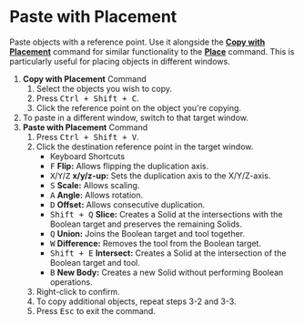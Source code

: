 
# Paste with Placement

<Reference shortcut="Ctrl + Shift + V" command="Paste With Placement" button="" />

Paste objects with a reference point. Use it alongside the [**Copy with Placement**](./copy-with-placement) command for similar functionality to the [**Place**](./place) command. This is particularly useful for placing objects in different windows.

1. **Copy with Placement** Command
    1. Select the objects you wish to copy.
    2. Press <kbd>Ctrl + Shift + C</kbd>.
    3. Click the reference point on the object you're copying.
2. To paste in a different window, switch to that target window.
3. **Paste with Placement** Command
    1. Press <kbd>Ctrl + Shift + V</kbd>.
    2. Click the destination reference point in the target window.
        - <Kst>Keyboard Shortcuts</Kst>
        - <kbd>F</kbd> **Flip:** Allows flipping the duplication axis.
        - <kbd>X</kbd>/<kbd>Y</kbd>/<kbd>Z</kbd> **x/y/z-up:** Sets the duplication axis to the X/Y/Z-axis.
        - <kbd>S</kbd> **Scale:** Allows scaling.
        - <kbd>A</kbd> **Angle:** Allows rotation.
        - <kbd>D</kbd> **Offset:** Allows consecutive duplication.
        - <kbd>Shift + Q</kbd> **Slice:** Creates a Solid at the intersections with the Boolean target and preserves the remaining Solids.
        - <kbd>Q</kbd> **Union:** Joins the Boolean target and tool together.
        - <kbd>W</kbd> **Difference:** Removes the tool from the Boolean target.
        - <kbd>Shift + E</kbd> **Intersect:** Creates a Solid at the intersection of the Boolean target and tool.
        - <kbd>B</kbd> **New Body:** Creates a new Solid without performing Boolean operations.
    3. Right-click to confirm.
    4. To copy additional objects, repeat steps 3-2 and 3-3.
    5. Press <kbd>Esc</kbd> to exit the command.